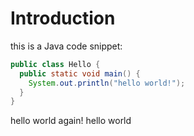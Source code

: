 # Introduction {#intro}

this is a Java code snippet:

```java
public class Hello {
  public static void main() {
    System.out.println("hello world!");
  }
}
```

hello world again!
hello world
